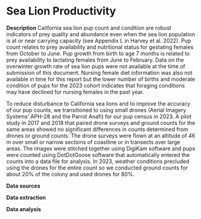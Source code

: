 # Sea Lion Productivity

**Description** California sea lion pup count and condition are robust indicators of prey quality and abundance even when the sea lion population is at or near carrying capacity (see Appendix L in Harvey et al. 2022). Pup count relates to prey availability and nutritional status for gestating females from October to June. Pup growth from birth to age 7 months is related to prey availability to lactating females from June to February. Data on the overwinter growth rate of sea lion pups were not available at the time of submission of this document. Nursing female diet information was also not available in time for this report but the lower number of births and moderate condition of pups for the 2023 cohort indicates that foraging conditions may have declined for nursing females in the past year.

To reduce disturbance to California sea lions and to improve the accuracy of our pup counts, we transitioned to using small drones (Aerial Imagery Systems' APH-28 and the Parrot Anafi) for our pup census in 2023. A pilot study in 2017 and 2018 that paired drone surveys and ground counts for the same areas showed no significant differences in counts determined from drones or ground counts. The drone surveys were flown at an altitude of 46 m over small or narrow sections of coastline or in transects over large areas. The images were stitched together using DigiKam software and pups were counted using DotDotGoose software that automatically entered the counts into a data file for analysis. In 2023, weather conditions precluded using the drones for the entire count so we conducted ground counts for about 20% of the colony and used drones for 80%.

**Data sources**

**Data extraction**

**Data analysis**

